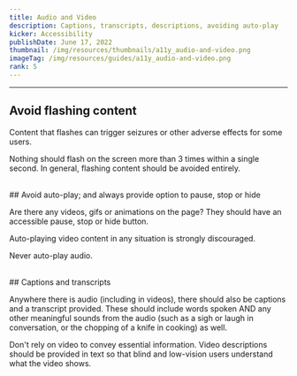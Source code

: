 ```yaml
---
title: Audio and Video
description: Captions, transcripts, descriptions, avoiding auto-play
kicker: Accessibility
publishDate: June 17, 2022
thumbnail: /img/resources/thumbnails/a11y_audio-and-video.png
imageTag: /img/resources/guides/a11y_audio-and-video.png
rank: 5
---
```


---

## Avoid flashing content

Content that flashes can trigger seizures or other adverse effects for some users.

Nothing should flash on the screen more than 3 times within a single second. In general, flashing content should be avoided entirely.

<br />
## Avoid auto-play; and always provide option to pause, stop or hide

Are there any videos, gifs or animations on the page? They should have an accessible pause, stop or hide button.

Auto-playing video content in any situation is strongly discouraged.

Never auto-play audio.

<br />
## Captions and transcripts

Anywhere there is audio (including in videos), there should also be captions and a transcript provided. These should include words spoken AND any other meaningful sounds from the audio (such as a sigh or laugh in conversation, or the chopping of a knife in cooking) as well.

Don't rely on video to convey essential information. Video descriptions should be provided in text so that blind and low-vision users understand what the video shows.

